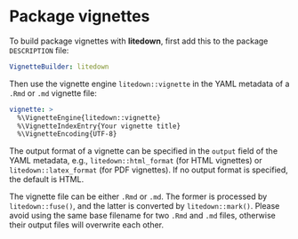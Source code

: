 # Package vignettes {#chp:vignettes}

To build package vignettes with **litedown**, first add this to the package
`DESCRIPTION` file:

``` yaml
VignetteBuilder: litedown
```

Then use the vignette engine `litedown::vignette` in the YAML metadata of a
`.Rmd` or `.md` vignette file:

``` yaml
vignette: >
  %\VignetteEngine{litedown::vignette}
  %\VignetteIndexEntry{Your vignette title}
  %\VignetteEncoding{UTF-8}
```

The output format of a vignette can be specified in the `output` field of the
YAML metadata, e.g., `litedown::html_format` (for HTML vignettes) or
`litedown::latex_format` (for PDF vignettes). If no output format is specified,
the default is HTML.

The vignette file can be either `.Rmd` or `.md`. The former is processed by
`litedown::fuse()`, and the latter is converted by `litedown::mark()`. Please
avoid using the same base filename for two `.Rmd` and `.md` files, otherwise
their output files will overwrite each other.
